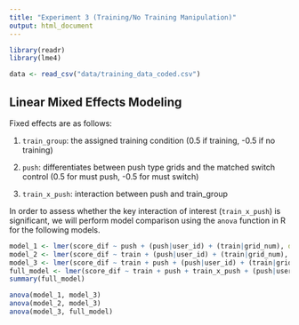 ```yaml
---
title: "Experiment 3 (Training/No Training Manipulation)"
output: html_document
---
```


```r
library(readr)
library(lme4)
```

```r
data <- read_csv("data/training_data_coded.csv")
```

## Linear Mixed Effects Modeling
Fixed effects are as follows: 

1. `train_group`: the assigned training condition (0.5 if training, -0.5 if no training)

2. `push`: differentiates between push type grids and the matched switch control (0.5 for must push, -0.5 for must switch) 

3. `train_x_push`: interaction between push and train_group 


In order to assess whether the key interaction of interest (`train_x_push`) is significant, we will perform model comparison using the `anova` function in R for the following models.

```r
model_1 <- lmer(score_dif ~ push + (push|user_id) + (train|grid_num), data = data)
model_2 <- lmer(score_dif ~ train + (push|user_id) + (train|grid_num), data = data)
model_3 <- lmer(score_dif ~ train + push + (push|user_id) + (train|grid_num), data = data)
full_model <- lmer(score_dif ~ train + push + train_x_push + (push|user_id) + (train|grid_num), data = data)
summary(full_model)
```

```r
anova(model_1, model_3)
anova(model_2, model_3)
anova(model_3, full_model)
```
